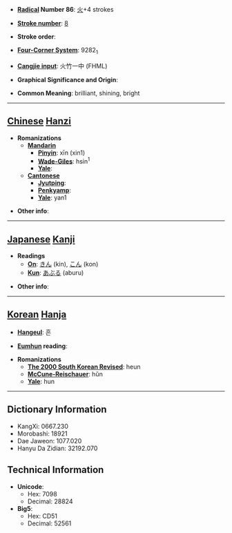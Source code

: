 * '''[[Wiktionary:Chinese radical index| Radical]] Number 86''': [[Wiktionary:Chinese radical index 火|火]]+4 strokes

* '''[[Wiktionary:Chinese total strokes index|Stroke number]]''': [[Wiktionary:Chinese total strokes index 8|8]]

* '''Stroke order''': 

* '''[[Wiktionary:Chinese four corner index|Four-Corner System]]''': 9282<sub>1</sub>

* '''[[Wiktionary:Chinese Cangjie index|Cangjie input]]''': 火竹一中 (FHML)

* '''Graphical Significance and Origin''': 

* '''Common Meaning''': brilliant, shining, bright

----

== [[Chinese]] [[Hanzi]] ==

* '''Romanizations'''
** '''[[Mandarin]]'''
*** '''[[Pinyin]]''': xīn (xin1)
*** '''[[Wade-Giles]]''': hsin<sup>1</sup>
*** '''[[Yale]]''': 
** '''[[Cantonese]]'''
*** '''[[Jyutping]]''':
*** '''[[Penkyamp]]''': 
*** '''[[Yale]]''': yan1

* '''Other info''': 

----

== [[Japanese]] [[Kanji]] ==

* '''Readings'''
** '''[[On]]''': [[きん]] (kin), [[こん]] (kon)
** '''[[Kun]]''': [[あぶる]] (aburu)

* '''Other info''':  

----

== [[Korean]] [[Hanja]] ==

* '''[[Hangeul]]''': 흔

* '''[[Eumhun]] reading''': 

* '''Romanizations'''
** '''[[The 2000 South Korean Revised Romanization|The 2000 South Korean Revised]]''': heun
** '''[[McCune-Reischauer]]''': hŭn
** '''[[Yale]]''': hun

----

== Dictionary Information ==

* KangXi: 0667.230
* Morobashi: 18921
* Dae Jaweon: 1077.020
* Hanyu Da Zidian: 32192.070

== Technical Information ==

* '''Unicode''':
** Hex: 7098
** Decimal: 28824
* '''Big5''':
** Hex: CD51
** Decimal: 52561